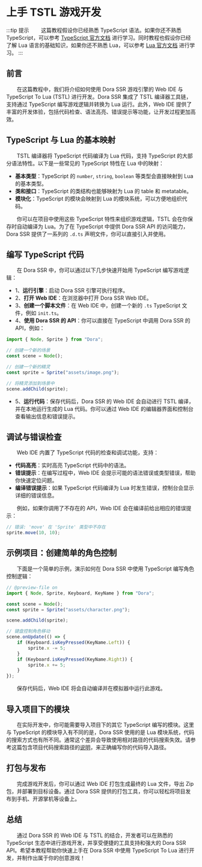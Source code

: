 
# 上手 TSTL 游戏开发

:::tip 提示
&emsp;&emsp;这篇教程假设你已经熟悉 TypeScript 语法。如果你还不熟悉 TypeScript，可以参考 [TypeScript 官方文档](https://www.typescriptlang.org/docs/) 进行学习。同时教程也假设你已经了解 Lua 语言的基础知识，如果你还不熟悉 Lua，可以参考 [Lua 官方文档](https://lua-users.lua.ac.cn/wiki/TutorialDirectory) 进行学习。
:::

## 前言

&emsp;&emsp;在这篇教程中，我们将介绍如何使用 Dora SSR 游戏引擎的 Web IDE 与 TypeScript To Lua (TSTL) 进行开发。Dora SSR 集成了 TSTL 编译器工具链，支持通过 TypeScript 编写游戏逻辑并转换为 Lua 运行。此外，Web IDE 提供了丰富的开发体验，包括代码检查、语法高亮、错误提示等功能，让开发过程更加高效。

## TypeScript 与 Lua 的基本映射

&emsp;&emsp;TSTL 编译器将 TypeScript 代码编译为 Lua 代码，支持 TypeScript 的大部分语法特性。以下是一些常见的 TypeScript 特性在 Lua 中的映射：

- **基本类型**：TypeScript 的 `number`, `string`, `boolean` 等类型会直接映射到 Lua 的基本类型。
- **类和接口**：TypeScript 的类结构也能够映射为 Lua 的 table 和 metatable。
- **模块化**：TypeScript 的模块会映射到 Lua 的模块系统，可以方便地组织代码。

&emsp;&emsp;你可以在项目中使用这些 TypeScript 特性来组织游戏逻辑，TSTL 会在你保存时自动编译为 Lua。为了在 TypeScript 中提供 Dora SSR API 的访问能力，Dora SSR 提供了一系列的 `.d.ts` 声明文件，你可以直接引入并使用。

## 编写 TypeScript 代码

&emsp;&emsp;在 Dora SSR 中，你可以通过以下几步快速开始用 TypeScript 编写游戏逻辑：

- 1、**运行引擎**：启动 Dora SSR 引擎可执行程序。
- 2、**打开 Web IDE**：在浏览器中打开 Dora SSR Web IDE。
- 3、**创建一个脚本文件**：在 Web IDE 中，创建一个新的 `.ts` TypeScript 文件，例如 `init.ts`。
- 4、**使用 Dora SSR 的 API**：你可以直接在 TypeScript 中调用 Dora SSR 的 API，例如：

```ts
import { Node, Sprite } from "Dora";

// 创建一个新的场景
const scene = Node();

// 创建一个新的精灵
const sprite = Sprite("assets/image.png");

// 将精灵添加到场景中
scene.addChild(sprite);
```

- 5、**运行代码**：保存代码后，Dora SSR 的 Web IDE 会自动进行 TSTL 编译，并在本地运行生成的 Lua 代码。你可以通过 Web IDE 的编辑器界面和控制台查看输出信息和错误提示。

## 调试与错误检查

&emsp;&emsp;Web IDE 内置了 TypeScript 代码的检查和调试功能，支持：

- **代码高亮**：实时高亮 TypeScript 代码中的语法。
- **错误提示**：在编写过程中，Web IDE 会提示可能的语法错误或类型错误，帮助你快速定位问题。
- **编译错误提示**：如果 TypeScript 代码编译为 Lua 时发生错误，控制台会显示详细的错误信息。

&emsp;&emsp;例如，如果你调用了不存在的 API，Web IDE 会在编译前给出相应的错误提示：

```ts
// 错误: 'move' 在 'Sprite' 类型中不存在
sprite.move(10, 10);
```

## 示例项目：创建简单的角色控制

&emsp;&emsp;下面是一个简单的示例，演示如何在 Dora SSR 中使用 TypeScript 编写角色控制逻辑：

```ts
// @preview-file on
import { Node, Sprite, Keyboard, KeyName } from "Dora";

const scene = Node();
const sprite = Sprite("assets/character.png");

scene.addChild(sprite);

// 键盘控制角色移动
scene.onUpdate(() => {
	if (Keyboard.isKeyPressed(KeyName.Left)) {
		sprite.x -= 5;
	}
	if (Keyboard.isKeyPressed(KeyName.Right)) {
		sprite.x += 5;
	}
});
```

&emsp;&emsp;保存代码后，Web IDE 将会自动编译并在模拟器中运行此游戏。

## 导入项目下的模块

&emsp;&emsp;在实际开发中，你可能需要导入项目下的其它 TypeScript 编写的模块。这里与 TypeScript 的模块导入有不同的是，Dora SSR 使用的是 Lua 模块系统，代码的搜索方式也有所不同。通常这个差异会导致使用相对路径的代码搜索失效。请参考这篇包含项目代码搜索路径的[说明](../../project-management)，来正确编写你的代码导入路径。

## 打包与发布

&emsp;&emsp;完成游戏开发后，你可以通过 Web IDE 打包生成最终的 Lua 文件，导出 Zip 包，并部署到目标设备。通过 Dora SSR 提供的打包工具，你可以轻松将项目发布到手机、开源掌机等设备上。

## 总结

&emsp;&emsp;通过 Dora SSR 的 Web IDE 与 TSTL 的结合，开发者可以在熟悉的 TypeScript 生态中进行游戏开发，并享受便捷的工具支持和强大的 Dora SSR API。希望本教程帮助你快速上手在 Dora SSR 中使用 TypeScript To Lua 进行开发，并制作出属于你的创意游戏！
